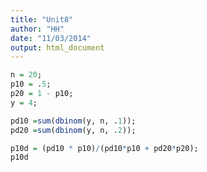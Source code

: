 ```yaml
---
title: "Unit8"
author: "HH"
date: "11/03/2014"
output: html_document
---
```

````r
n = 20;
p10 = .5;
p20 = 1 - p10;
y = 4;

pd10 =sum(dbinom(y, n, .1));
pd20 =sum(dbinom(y, n, .2));

p10d = (pd10 * p10)/(pd10*p10 + pd20*p20);
p10d
````

